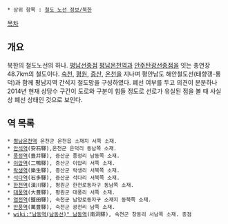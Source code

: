  * 상위 항목 : [[철도 노선 정보/북한]]

[[목차]]
== 개요 ==
북한의 철도노선의 하나. [[평남선]]종점 [[평남온천역]]과 [[안주탄광선]]종점을 잇는 총연장 48.7km의 철도이다. [[숙천군|숙천]], [[평원군|평원]], [[증산군|증산]], [[온천군|온천]]을 지나며 평안남도 해안철도선(태향갱-룡덕)과 함께 평남지역 간석지 철도망을 구성하였다. 폐선 여부를 두고 의견이 분분하나 2014년 현재 상당수 구간이 도로와 구분이 힘들 정도로 선로가 유실된 점을 볼 때 사실상 폐선 상태인 것으로 보인다. 

== 역 목록 ==
 * [[평남온천역]] 온천군 온천읍 소재지 서쪽 소재.
 * [[안석역]](安石驛),온천군 은덕리 동남쪽 소재.
 * [[풍정역]](豊井驛), 증산군 풍정리 남동쪽 소재.
 * [[이압역]](二鴨驛), 증산군 이압리 서쪽 소재.
 * [[락생역]](樂生驛), 증산군 락생리 서북쪽 소재.
 * [[석다역]](石多驛), 증산군 석다리 서북쪽 소재.
 * [[한천역]](漢川驛), 평원군 한천로동자구 동남쪽 소재.
 * [[대풍역]](大豊驛), 평원군 대풍리 서쪽 소재.
 * [[염전역]](鹽田驛), 숙천군 남양로동자구 소재지 동북쪽 소재.
 * [[만풍역]](萬豊驛), 숙천군 광천리 남쪽 소재.
 * [[wiki:"남동역(남동선)" 남동역]](南洞驛), 숙천군 창동리 서남쪽 소재. 종점
